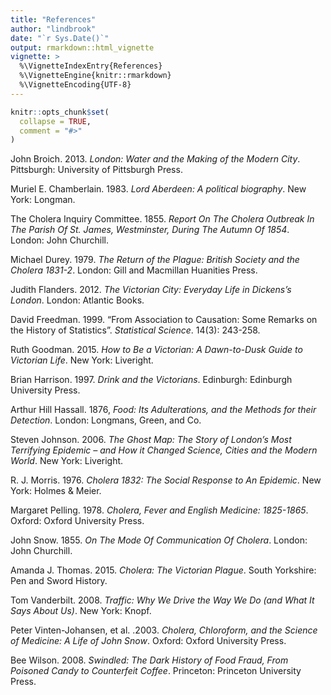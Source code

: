 ```yaml
---
title: "References"
author: "lindbrook"
date: "`r Sys.Date()`"
output: rmarkdown::html_vignette
vignette: >
  %\VignetteIndexEntry{References}
  %\VignetteEngine{knitr::rmarkdown}
  %\VignetteEncoding{UTF-8}
---
```


```r
knitr::opts_chunk$set(
  collapse = TRUE,
  comment = "#>"
)
```

John Broich. 2013. _London: Water and the Making of the Modern City_. Pittsburgh: University of Pittsburgh Press.

Muriel E. Chamberlain. 1983. _Lord Aberdeen: A political biography_. New York: Longman.

The Cholera Inquiry Committee. 1855. _Report On The Cholera Outbreak In The Parish Of St. James, Westminster, During The Autumn Of 1854_. London: John Churchill.

Michael Durey. 1979. _The Return of the Plague: British Society and the Cholera 1831-2_. London: Gill and Macmillan Huanities Press.

Judith Flanders. 2012. _The Victorian City: Everyday Life in Dickens's London_. London: Atlantic Books.

David Freedman. 1999. "From Association to Causation: Some Remarks on the History of Statistics". _Statistical Science_. 14(3): 243-258.

Ruth Goodman. 2015. _How to Be a Victorian: A Dawn-to-Dusk Guide to Victorian Life_. New York: Liveright.

Brian Harrison. 1997. _Drink and the Victorians_. Edinburgh: Edinburgh University Press.

Arthur Hill Hassall. 1876, _Food: Its Adulterations, and the Methods for their Detection_. London: Longmans, Green, and Co.

Steven Johnson. 2006. _The Ghost Map: The Story of London's Most Terrifying Epidemic – and How it Changed Science, Cities and the Modern World_. New York: Liveright.

R. J. Morris. 1976. _Cholera 1832: The Social Response to An Epidemic_. New York: Holmes & Meier.

Margaret Pelling. 1978. _Cholera, Fever and English Medicine: 1825-1865_. Oxford: Oxford University Press.

John Snow. 1855. _On The Mode Of Communication Of Cholera_. London: John Churchill.

Amanda J. Thomas. 2015. _Cholera: The Victorian Plague_. South Yorkshire: Pen and Sword History.

Tom Vanderbilt. 2008. _Traffic: Why We Drive the Way We Do (and What It Says About Us)_. New York: Knopf.

Peter Vinten-Johansen, et al. .2003. _Cholera, Chloroform, and the Science of Medicine: A Life of John Snow_. Oxford: Oxford University Press.

Bee Wilson. 2008. _Swindled: The Dark History of Food Fraud, From Poisoned Candy to Counterfeit Coffee_. Princeton: Princeton University Press.
